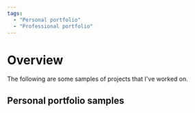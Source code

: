 ```yaml
---
tags:
  - "Personal portfolio"
  - "Professional portfolio"
---
```


# Overview


The following are some samples of projects that I've worked on.

## Personal portfolio samples

<CardRowPersonalProjects />
